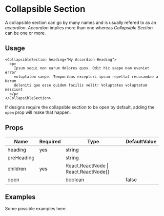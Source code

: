 # Collapsible Section

A collapsible section can go by many names and is usually refered to as an _accordion_. _Accordion_ implies more than one whereas _Collapsible Section_ can be one or more.

## Usage

```
<CollapsibleSection heading="My Accordion Heading">
  <p>
    Ipsum sequi non earum dolores quos. Odit hic saepe nam eveniet error
    voluptatem saepe. Temporibus excepturi ipsam repellat recusandae a Harum
    deleniti quo esse quidem facilis velit! Voluptates voluptatum nesciunt
  </p>
</CollapsibleSection>
```

If designs require the collapsible section to be open by default, adding the `open` prop will make that happen.

## Props

| Name       | Required | Type                                 | DefaultValue |
| ---------- | -------- | ------------------------------------ | ------------ |
| heading    | yes      | string                               |              |
| preHeading |          | string                               |              |
| children   | yes      | React.ReactNode \| React.ReactNode[] |              |
| open       |          | boolean                              | false        |

## Examples

Some possible examples here.
